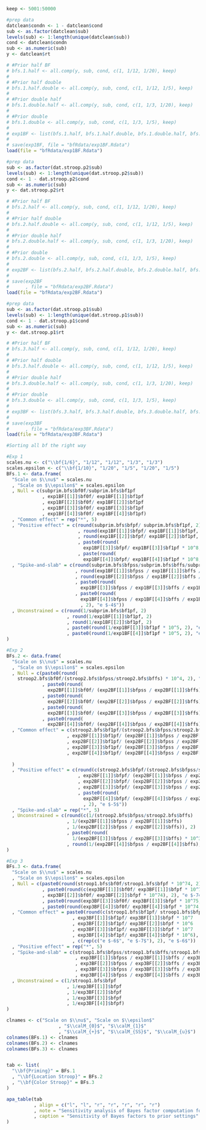 
```r
keep <- 5001:50000

#prep data
datclean$condn <- 1 - datclean$cond
sub <- as.factor(datclean$sub)
levels(sub) <- 1:length(unique(datclean$sub))
cond <- datclean$condn
sub <- as.numeric(sub)
y <- datclean$rt

# #Prior half BF
# bfs.1.half <- all.comp(y, sub, cond, c(1, 1/12, 1/20), keep)
# 
# #Prior half double
# bfs.1.half.double <- all.comp(y, sub, cond, c(1, 1/12, 1/5), keep)
# 
# #Prior double half
# bfs.1.double.half <- all.comp(y, sub, cond, c(1, 1/3, 1/20), keep)
# 
# #Prior double
# bfs.1.double <- all.comp(y, sub, cond, c(1, 1/3, 1/5), keep)
# 
# exp1BF <- list(bfs.1.half, bfs.1.half.double, bfs.1.double.half, bfs.1.double)
# 
# save(exp1BF, file = "bfRdata/exp1BF.Rdata")
load(file = "bfRdata/exp1BF.Rdata")
```

```r
#prep data
sub <- as.factor(dat.stroop.p2$sub)
levels(sub) <- 1:length(unique(dat.stroop.p2$sub))
cond <- 1 - dat.stroop.p2$cond
sub <- as.numeric(sub)
y <- dat.stroop.p2$rt

# #Prior half BF
# bfs.2.half <- all.comp(y, sub, cond, c(1, 1/12, 1/20), keep)
# 
# #Prior half double
# bfs.2.half.double <- all.comp(y, sub, cond, c(1, 1/12, 1/5), keep)
# 
# #Prior double half
# bfs.2.double.half <- all.comp(y, sub, cond, c(1, 1/3, 1/20), keep)
# 
# #Prior double
# bfs.2.double <- all.comp(y, sub, cond, c(1, 1/3, 1/5), keep)
# 
# exp2BF <- list(bfs.2.half, bfs.2.half.double, bfs.2.double.half, bfs.2.double)
# 
# save(exp2BF
#      , file = "bfRdata/exp2BF.Rdata")
load(file = "bfRdata/exp2BF.Rdata")
```

```r
#prep data
sub <- as.factor(dat.stroop.p1$sub)
levels(sub) <- 1:length(unique(dat.stroop.p1$sub))
cond <- 1 - dat.stroop.p1$cond
sub <- as.numeric(sub)
y <- dat.stroop.p1$rt

# #Prior half BF
# bfs.3.half <- all.comp(y, sub, cond, c(1, 1/12, 1/20), keep)
# 
# #Prior half double
# bfs.3.half.double <- all.comp(y, sub, cond, c(1, 1/12, 1/5), keep)
# 
# #Prior double half
# bfs.3.double.half <- all.comp(y, sub, cond, c(1, 1/3, 1/20), keep)
# 
# #Prior double
# bfs.3.double <- all.comp(y, sub, cond, c(1, 1/3, 1/5), keep)
# 
# exp3BF <- list(bfs.3.half, bfs.3.half.double, bfs.3.double.half, bfs.3.double)
# 
# save(exp3BF
#      , file = "bfRdata/exp3BF.Rdata")
load(file = "bfRdata/exp3BF.Rdata")
```

```r
#Sorting all bf the right way

#Exp 1
scales.nu <- c("\\bf{1/6}", "1/12", "1/12", "1/3", "1/3")
scales.epsilon <- c("\\bf{1/10}", "1/20", "1/5", "1/20", "1/5")
BFs.1 <- data.frame(
  "Scale on $\\nu$" = scales.nu
  , "Scale on $\\epsilon$" = scales.epsilon
  , Null = c(subprim.bfs$bf0f/subprim.bfs$bf1pf
             , exp1BF[[1]]$bf0f/ exp1BF[[1]]$bf1pf
             , exp1BF[[2]]$bf0f/ exp1BF[[2]]$bf1pf
             , exp1BF[[3]]$bf0f/ exp1BF[[3]]$bf1pf
             , exp1BF[[4]]$bf0f/ exp1BF[[4]]$bf1pf)
  , "Common effect" = rep("*", 5)
  , "Positive effect" = c(round(subprim.bfs$bfpf/ subprim.bfs$bf1pf, 2)
                          , round(exp1BF[[1]]$bfpf/ exp1BF[[1]]$bf1pf, 2)
                          , round(exp1BF[[2]]$bfpf/ exp1BF[[2]]$bf1pf, 2)
                          , paste0(round(
                            exp1BF[[3]]$bfpf/ exp1BF[[3]]$bf1pf * 10^8, 2), "e $-8$")
                          , paste(round(
                            exp1BF[[4]]$bfpf/ exp1BF[[4]]$bf1pf * 10^8, 2), "e $-8$"))
  , "Spike-and-slab" = c(round(subprim.bfs$bfpss/subprim.bfs$bffs/subprim.bfs$bf1pf, 2)
                         , round(exp1BF[[1]]$bfpss / exp1BF[[1]]$bffs / exp1BF[[1]]$bf1pf, 2)
                         , round(exp1BF[[2]]$bfpss / exp1BF[[2]]$bffs / exp1BF[[2]]$bf1pf, 2)
                         , paste0(round(
                           exp1BF[[3]]$bfpss / exp1BF[[3]]$bffs / exp1BF[[3]]$bf1pf, 3))
                         , paste0(round(
                           exp1BF[[4]]$bfpss / exp1BF[[4]]$bffs / exp1BF[[4]]$bf1pf * 10^4
                           , 2), "e $-4$"))
  , Unconstrained = c(round(1/subprim.bfs$bf1pf, 2)
                      , round(1/exp1BF[[1]]$bf1pf, 2)
                      , round(1/exp1BF[[2]]$bf1pf, 2)
                      , paste0(round(1/exp1BF[[3]]$bf1pf * 10^5, 2), "e $-5$")
                      , paste0(round(1/exp1BF[[4]]$bf1pf * 10^5, 2), "e $-5$"))
)

#Exp 2
BFs.2 <- data.frame(
  "Scale on $\\nu$" = scales.nu
  , "Scale on $\\epsilon$" = scales.epsilon
  , Null = c(paste0(round(
    stroop2.bfs$bf0f/(stroop2.bfs$bfpss/stroop2.bfs$bffs) * 10^4, 2), "e $-4$")
             , paste0(round(
               exp2BF[[1]]$bf0f/ (exp2BF[[1]]$bfpss / exp2BF[[1]]$bffs) * 10^4, 2), "e $-4$")
             , paste0(round(
               exp2BF[[2]]$bf0f/ (exp2BF[[2]]$bfpss / exp2BF[[2]]$bffs) * 10^4, 2), "e $-4$")
             , paste0(round(
               exp2BF[[3]]$bf0f/ (exp2BF[[3]]$bfpss / exp2BF[[3]]$bffs) * 10^4, 2), "e $-5$")
             , paste0(round(
               exp2BF[[4]]$bf0f/ (exp2BF[[4]]$bfpss / exp2BF[[4]]$bffs) * 10^3, 2), "e $-3$"))
  , "Common effect" = c(stroop2.bfs$bf1pf/(stroop2.bfs$bfpss/stroop2.bfs$bffs)
                      , exp2BF[[1]]$bf1pf/ (exp2BF[[1]]$bfpss / exp2BF[[1]]$bffs)
                      , exp2BF[[2]]$bf1pf/ (exp2BF[[2]]$bfpss / exp2BF[[2]]$bffs)
                      , exp2BF[[3]]$bf1pf/ (exp2BF[[3]]$bfpss / exp2BF[[3]]$bffs)
                      , exp2BF[[4]]$bf1pf/ (exp2BF[[4]]$bfpss / exp2BF[[4]]$bffs)
    
  )
  , "Positive effect" = c(round(c(stroop2.bfs$bfpf/(stroop2.bfs$bfpss/stroop2.bfs$bffs)
                          , exp2BF[[1]]$bfpf/ (exp2BF[[1]]$bfpss / exp2BF[[1]]$bffs)
                          , exp2BF[[2]]$bfpf/ (exp2BF[[2]]$bfpss / exp2BF[[2]]$bffs)
                          , exp2BF[[3]]$bfpf/ (exp2BF[[3]]$bfpss / exp2BF[[3]]$bffs)), 2)
                          , paste0(round(
                            exp2BF[[4]]$bfpf/ (exp2BF[[4]]$bfpss / exp2BF[[4]]$bffs) * 10^5
                            , 2), "e $-5$"))
  , "Spike-and-slab" = rep("*", 5)
  , Unconstrained = c(round(c(1/(stroop2.bfs$bfpss/stroop2.bfs$bffs)
                      , 1/(exp2BF[[1]]$bfpss / exp2BF[[1]]$bffs)
                      , 1/(exp2BF[[2]]$bfpss / exp2BF[[2]]$bffs)), 2)
                      , paste0(round(
                        1/(exp2BF[[3]]$bfpss / exp2BF[[3]]$bffs) * 10^3, 2), "e $-3$")
                      , round(1/(exp2BF[[4]]$bfpss / exp2BF[[4]]$bffs), 2))
)

#Exp 3
BFs.3 <- data.frame(
  "Scale on $\\nu$" = scales.nu
  , "Scale on $\\epsilon$" = scales.epsilon
  , Null = c(paste0(round(stroop1.bfs$bf0f/stroop1.bfs$bfpf * 10^74, 2), "e $-74$")
             , paste0(round(c(exp3BF[[1]]$bf0f/ exp3BF[[1]]$bfpf * 10^74
             , exp3BF[[2]]$bf0f/ exp3BF[[2]]$bfpf * 10^74), 2), "e $-74$")
             , paste0(round(exp3BF[[3]]$bf0f/ exp3BF[[3]]$bfpf * 10^75, 2), "e $-75$")
             , paste0(round(exp3BF[[4]]$bf0f/ exp3BF[[4]]$bfpf * 10^74, 2), "e $-74$"))
  , "Common effect" = paste0(round(c(stroop1.bfs$bf1pf/ stroop1.bfs$bfpf * 10^6
                        , exp3BF[[1]]$bf1pf/ exp3BF[[1]]$bfpf * 10^7
                        , exp3BF[[2]]$bf1pf/ exp3BF[[2]]$bfpf * 10^6
                        , exp3BF[[3]]$bf1pf/ exp3BF[[3]]$bfpf * 10^7
                        , exp3BF[[4]]$bf1pf/ exp3BF[[4]]$bfpf * 10^6), 2)
                        , c(rep(c("e $-6$", "e $-7$"), 2), "e $-6$"))
  , "Positive effect" = rep("*", 5)
  , "Spike-and-slab" = c(stroop1.bfs$bfpss/stroop1.bfs$bffs/stroop1.bfs$bfpf
                         , exp3BF[[1]]$bfpss / exp3BF[[1]]$bffs / exp3BF[[1]]$bfpf
                         , exp3BF[[2]]$bfpss / exp3BF[[2]]$bffs / exp3BF[[2]]$bfpf
                         , exp3BF[[3]]$bfpss / exp3BF[[3]]$bffs / exp3BF[[3]]$bfpf
                         , exp3BF[[4]]$bfpss / exp3BF[[4]]$bffs / exp3BF[[4]]$bfpf)
  , Unconstrained = c(1/stroop1.bfs$bfpf
                      , 1/exp3BF[[1]]$bfpf
                      , 1/exp3BF[[2]]$bfpf
                      , 1/exp3BF[[3]]$bfpf
                      , 1/exp3BF[[4]]$bfpf)
)

clnames <- c("Scale on $\\nu$", "Scale on $\\epsilon$"
                   , "$\\calM_{0}$", "$\\calM_{1}$"
                   , "$\\calM_{+}$", "$\\calM_{SS}$", "$\\calM_{u}$")
colnames(BFs.1) <- clnames
colnames(BFs.2) <- clnames
colnames(BFs.3) <- clnames


tab <- list(
  "\\bf{Priming}" = BFs.1
  , "\\bf{Location Stroop}" = BFs.2
  , "\\bf{Color Stroop}" = BFs.3
)

apa_table(tab
          , align = c("l", "l", "r", "r", "r", "r", "r")
          , note = "Sensitivity analysis of Bayes factor computation for all three data sets. Different settings of the scales on $\\nu$ and $\\epsilon$ represent a reasonable range of priors around the setting used for the main analysis (bold). The askerisks mark the winning model for each data set for the original analysis, and Bayes factors are computed for comparison to this model."
          , caption = "Sensitivity of Bayes factors to prior settings"
)
```
